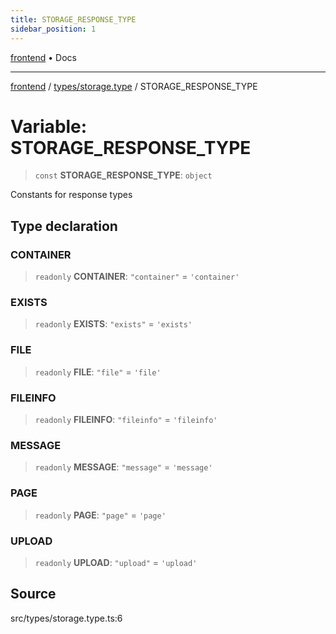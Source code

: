 ```yaml
---
title: STORAGE_RESPONSE_TYPE
sidebar_position: 1
---
```


[frontend](../../..) • Docs

***

[frontend](../../..) / [types/storage.type](..) / STORAGE\_RESPONSE\_TYPE

# Variable: STORAGE\_RESPONSE\_TYPE

> `const` **STORAGE\_RESPONSE\_TYPE**: `object`

Constants for response types

## Type declaration

### CONTAINER

> `readonly` **CONTAINER**: `"container"` = `'container'`

### EXISTS

> `readonly` **EXISTS**: `"exists"` = `'exists'`

### FILE

> `readonly` **FILE**: `"file"` = `'file'`

### FILEINFO

> `readonly` **FILEINFO**: `"fileinfo"` = `'fileinfo'`

### MESSAGE

> `readonly` **MESSAGE**: `"message"` = `'message'`

### PAGE

> `readonly` **PAGE**: `"page"` = `'page'`

### UPLOAD

> `readonly` **UPLOAD**: `"upload"` = `'upload'`

## Source

src/types/storage.type.ts:6
